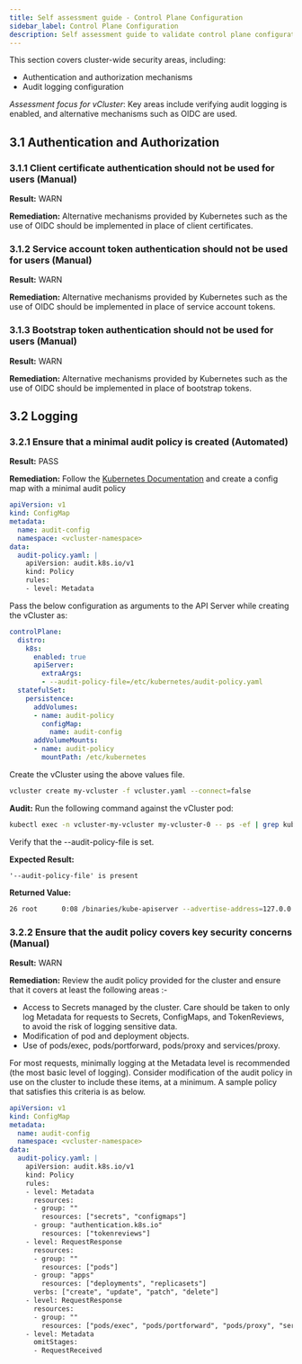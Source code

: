 ```yaml
---
title: Self assessment guide - Control Plane Configuration
sidebar_label: Control Plane Configuration
description: Self assessment guide to validate control plane configuration
---
```


This section covers cluster-wide security areas, including:
- Authentication and authorization mechanisms
- Audit logging configuration

_Assessment focus for vCluster_: Key areas include verifying audit logging is enabled, and alternative mechanisms such as OIDC are used.


## 3.1 Authentication and Authorization

### 3.1.1 Client certificate authentication should not be used for users (Manual)
**Result:** WARN

**Remediation:** Alternative mechanisms provided by Kubernetes such as the use of OIDC should be implemented in place of client certificates.

### 3.1.2 Service account token authentication should not be used for users (Manual)
**Result:** WARN

**Remediation:** Alternative mechanisms provided by Kubernetes such as the use of OIDC should be implemented in place of service account tokens.

### 3.1.3 Bootstrap token authentication should not be used for users (Manual)
**Result:** WARN

**Remediation:** Alternative mechanisms provided by Kubernetes such as the use of OIDC should be implemented in place of bootstrap tokens.

## 3.2 Logging

### 3.2.1 Ensure that a minimal audit policy is created (Automated)
**Result:** PASS

**Remediation:** 
Follow the [Kubernetes Documentation](https://kubernetes.io/docs/tasks/debug/debug-cluster/audit/) and create a config map with a minimal audit policy
```yaml title="audit-config-configmap.yaml"
apiVersion: v1
kind: ConfigMap
metadata:
  name: audit-config
  namespace: <vcluster-namespace>
data:
  audit-policy.yaml: |
    apiVersion: audit.k8s.io/v1
    kind: Policy
    rules:
    - level: Metadata
```

Pass the below configuration as arguments to the API Server while creating the vCluster as:
```yaml title="vcluster.yaml"
controlPlane:
  distro:
    k8s:
      enabled: true
      apiServer:
        extraArgs: 
        - --audit-policy-file=/etc/kubernetes/audit-policy.yaml
  statefulSet:
    persistence:
      addVolumes:
      - name: audit-policy
        configMap:
          name: audit-config
      addVolumeMounts:
      - name: audit-policy
        mountPath: /etc/kubernetes
```

Create the vCluster using the above values file.
```bash
vcluster create my-vcluster -f vcluster.yaml --connect=false
```

**Audit:**
Run the following command against the vCluster pod:
```bash
kubectl exec -n vcluster-my-vcluster my-vcluster-0 -- ps -ef | grep kube-apiserver
```
Verify that the --audit-policy-file is set.

**Expected Result:**
```
'--audit-policy-file' is present
```

**Returned Value:**
```bash
26 root      0:08 /binaries/kube-apiserver --advertise-address=127.0.0.1 --service-cluster-ip-range=10.96.0.0/12 --bind-address=127.0.0.1 --allow-privileged=true --authorization-mode=RBAC --client-ca-file=/data/pki/client-ca.crt --enable-bootstrap-token-auth=true --etcd-servers=unix:///data/kine.sock --proxy-client-cert-file=/data/pki/front-proxy-client.crt --proxy-client-key-file=/data/pki/front-proxy-client.key --requestheader-allowed-names=front-proxy-client --requestheader-client-ca-file=/data/pki/front-proxy-ca.crt --requestheader-extra-headers-prefix=X-Remote-Extra- --requestheader-group-headers=X-Remote-Group --requestheader-username-headers=X-Remote-User --secure-port=6443 --service-account-issuer=https://kubernetes.default.svc.cluster.local --service-account-key-file=/data/pki/sa.pub --service-account-signing-key-file=/data/pki/sa.key --tls-cert-file=/data/pki/apiserver.crt --tls-private-key-file=/data/pki/apiserver.key --endpoint-reconciler-type=none --profiling=false --audit-policy-file=/etc/kubernetes/audit-policy.yaml
```

### 3.2.2 Ensure that the audit policy covers key security concerns (Manual)
**Result:** WARN

**Remediation:** Review the audit policy provided for the cluster and ensure that it covers at least the following areas :-
- Access to Secrets managed by the cluster. Care should be taken to only log Metadata for requests to Secrets, ConfigMaps, and TokenReviews, to avoid the risk of logging sensitive data.
- Modification of pod and deployment objects.
- Use of pods/exec, pods/portforward, pods/proxy and services/proxy.

For most requests, minimally logging at the Metadata level is recommended (the most basic level of logging).
Consider modification of the audit policy in use on the cluster to include these items, at a minimum. A sample policy that satisfies this criteria is as below.

```yaml title="audit-config-configmap.yaml"
apiVersion: v1
kind: ConfigMap
metadata:
  name: audit-config
  namespace: <vcluster-namespace>
data:
  audit-policy.yaml: |
    apiVersion: audit.k8s.io/v1
    kind: Policy
    rules:
    - level: Metadata
      resources:
      - group: ""
        resources: ["secrets", "configmaps"]
      - group: "authentication.k8s.io"
        resources: ["tokenreviews"]
    - level: RequestResponse
      resources:
      - group: ""
        resources: ["pods"]
      - group: "apps"
        resources: ["deployments", "replicasets"]
      verbs: ["create", "update", "patch", "delete"]
    - level: RequestResponse
      resources:
      - group: ""
        resources: ["pods/exec", "pods/portforward", "pods/proxy", "services/proxy"]
    - level: Metadata
      omitStages:
      - RequestReceived
```

